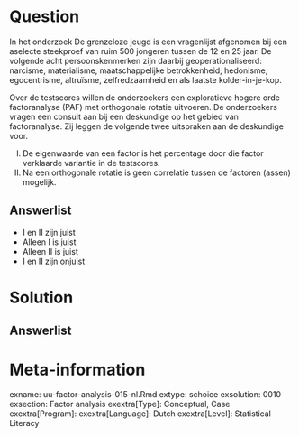 
Question
========
  
In het onderzoek De grenzeloze jeugd is een vragenlijst afgenomen bij een aselecte steekproef van ruim 500 jongeren tussen de 12 en 25 jaar. De volgende acht persoonskenmerken zijn daarbij geoperationaliseerd: narcisme, materialisme, maatschappelijke betrokkenheid, hedonisme, egocentrisme, altruïsme, zelfredzaamheid en als laatste kolder-in-je-kop. 

Over de testscores willen de onderzoekers een exploratieve hogere orde factoranalyse (PAF) met orthogonale rotatie uitvoeren. De onderzoekers vragen een consult aan bij een deskundige op het gebied van factoranalyse. Zij leggen de volgende twee uitspraken aan de deskundige voor. 

I.	De eigenwaarde van een factor is het percentage door die factor verklaarde variantie in de testscores.
II.	Na een orthogonale rotatie is geen correlatie tussen de factoren (assen) mogelijk.

  
Answerlist
----------
* I en II zijn juist
* Alleen I is juist
* Alleen II is juist
* I en II zijn onjuist

Solution
========
  


Answerlist
----------



Meta-information
================
exname: uu-factor-analysis-015-nl.Rmd
extype: schoice
exsolution: 0010
exsection: Factor analysis
exextra[Type]: Conceptual, Case
exextra[Program]: 
exextra[Language]: Dutch
exextra[Level]: Statistical Literacy
